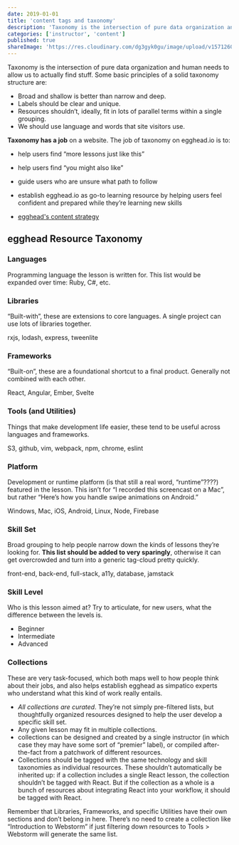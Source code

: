 ```yaml
---
date: 2019-01-01
title: 'content tags and taxonomy'
description: 'Taxonomy is the intersection of pure data organization and human needs to allow us to actually find stuff.'
categories: ['instructor', 'content']
published: true
shareImage: 'https://res.cloudinary.com/dg3gyk0gu/image/upload/v1571260698/og-image-assets/share_image_screencasting.png'
---
```


Taxonomy is the intersection of pure data organization and human needs to allow us to actually find stuff. Some basic principles of a solid taxonomy structure are:
* Broad and shallow is better than narrow and deep.
* Labels should be clear and unique.
* Resources shouldn’t, ideally, fit in lots of parallel terms within a single grouping.
* We should use language and words that site visitors use.

**Taxonomy has a job** on a website. The job of taxonomy on egghead.io is to:
* help users find “more lessons just like this”
* help users find “you might also like”
* guide users who are unsure what path to follow
* establish egghead.io as go-to learning resource by helping users feel confident and prepared while they’re learning new skills

* [egghead's content strategy](/instructor/content-strategy)

## egghead Resource Taxonomy

### Languages

Programming language the lesson is written for. This list would be expanded over time: Ruby, C#, etc.

### Libraries

“Built-with”, these are extensions to core languages. A single project can use lots of libraries together.

rxjs, lodash, express, tweenlite

### Frameworks

“Built-on”, these are a foundational shortcut to a final product. Generally not combined with each other.

React, Angular, Ember, Svelte

### Tools (and Utilities)

Things that make development life easier, these tend to be useful across languages and frameworks.

S3, github, vim, webpack, npm, chrome, eslint

### Platform 

Development or runtime platform (is that still a real word, “runtime”????) featured in the lesson. This isn’t for “I recorded this screencast on a Mac”, but rather “Here’s how you handle swipe animations on Android.”

Windows, Mac, iOS, Android, Linux, Node, Firebase

### Skill Set

Broad grouping to help people narrow down the kinds of lessons they’re looking for. **This list should be added to very sparingly**, otherwise it can get overcrowded and turn into a generic tag-cloud pretty quickly.

front-end, back-end, full-stack, a11y, database, jamstack

### Skill Level

Who is this lesson aimed at? Try to articulate, for new users, what the difference between the levels is.

* Beginner
* Intermediate
* Advanced

### Collections 

These are very task-focused, which both maps well to how people think about their jobs, and also helps establish egghead as simpatico experts who understand what this kind of work really entails.

- *All collections are curated*. They’re not simply pre-filtered lists, but thoughtfully organized resources designed to help the user develop a specific skill set.
- Any given lesson may fit in multiple collections.
- collections can be designed and created by a single instructor (in which case they may have some sort of “premier” label), or compiled after-the-fact from a patchwork of different resources.
- Collections should be tagged with the same technology and skill taxonomies as individual resources. These shouldn’t automatically be inherited up: if a collection includes a single React lesson, the collection shouldn’t be tagged with React. But if the collection as a whole is a bunch of resources about integrating React into your workflow, it should be tagged with React.

Remember that Libraries, Frameworks, and specific Utilities have their own sections and don’t belong in here. There’s no need to create a collection like “Introduction to Webstorm” if just filtering down resources to Tools > Webstorm will generate the same list.